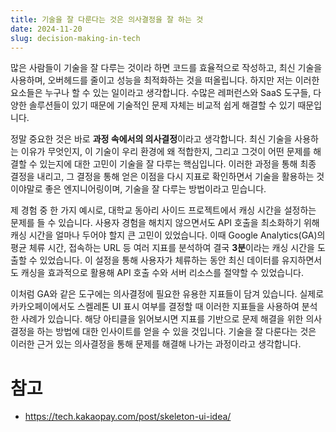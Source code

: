 ```yaml
---
title: 기술을 잘 다룬다는 것은 의사결정을 잘 하는 것
date: 2024-11-20
slug: decision-making-in-tech
---
```


많은 사람들이 기술을 잘 다루는 것이라 하면 코드를 효율적으로 작성하고, 최신 기술을 사용하며, 오버헤드를 줄이고 성능을 최적화하는 것을 떠올립니다. 하지만 저는 이러한 요소들은 누구나 할 수 있는 일이라고 생각합니다. 수많은 레퍼런스와 SaaS 도구들, 다양한 솔루션들이 있기 때문에 기술적인 문제 자체는 비교적 쉽게 해결할 수 있기 때문입니다.

정말 중요한 것은 바로 **과정 속에서의 의사결정**이라고 생각합니다. 최신 기술을 사용하는 이유가 무엇인지, 이 기술이 우리 환경에 왜 적합한지, 그리고 그것이 어떤 문제를 해결할 수 있는지에 대한 고민이 기술을 잘 다루는 핵심입니다. 이러한 과정을 통해 최종 결정을 내리고, 그 결정을 통해 얻은 이점을 다시 지표로 확인하면서 기술을 활용하는 것이야말로 좋은 엔지니어링이며, 기술을 잘 다루는 방법이라고 믿습니다.

제 경험 중 한 가지 예시로, 대학교 동아리 사이드 프로젝트에서 캐싱 시간을 설정하는 문제를 들 수 있습니다. 사용자 경험을 해치지 않으면서도 API 호출을 최소화하기 위해 캐싱 시간을 얼마나 두어야 할지 큰 고민이 있었습니다. 이때 Google Analytics(GA)의 평균 체류 시간, 접속하는 URL 등 여러 지표를 분석하여 결국 **3분**이라는 캐싱 시간을 도출할 수 있었습니다. 이 설정을 통해 사용자가 체류하는 동안 최신 데이터를 유지하면서도 캐싱을 효과적으로 활용해 API 호출 수와 서버 리소스를 절약할 수 있었습니다.

이처럼 GA와 같은 도구에는 의사결정에 필요한 유용한 지표들이 담겨 있습니다. 실제로 카카오페이에서도 스켈레톤 UI 표시 여부를 결정할 때 이러한 지표들을 사용하여 분석한 사례가 있습니다. 해당 아티클을 읽어보시면 지표를 기반으로 문제 해결을 위한 의사결정을 하는 방법에 대한 인사이트를 얻을 수 있을 것입니다. 기술을 잘 다룬다는 것은 이러한 근거 있는 의사결정을 통해 문제를 해결해 나가는 과정이라고 생각합니다.

# 참고

- https://tech.kakaopay.com/post/skeleton-ui-idea/
